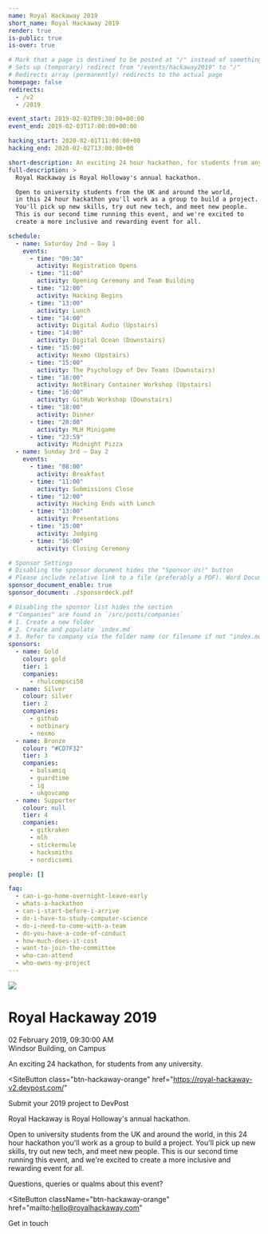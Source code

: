 ```yaml
---
name: Royal Hackaway 2019
short_name: Royal Hackaway 2019
render: true
is-public: true
is-over: true

# Mark that a page is destined to be posted at "/" instead of something like "/events/hackaway2019"
# Sets up (temporary) redirect from "/events/hackaway2019" to "/"
# Redirects array (permanently) redirects to the actual page
homepage: false
redirects:
  - /v2
  - /2019

event_start: 2019-02-02T09:30:00+00:00
event_end: 2019-02-03T17:00:00+00:00

hacking_start: 2020-02-01T11:00:00+00
hacking_end: 2020-02-02T13:00:00+00

short-description: An exciting 24 hour hackathon, for students from any university.
full-description: >
  Royal Hackaway is Royal Holloway's annual hackathon.

  Open to university students from the UK and around the world,
  in this 24 hour hackathon you'll work as a group to build a project.
  You'll pick up new skills, try out new tech, and meet new people.
  This is our second time running this event, and we're excited to
  create a more inclusive and rewarding event for all.

schedule:
  - name: Saturday 2nd — Day 1
    events:
      - time: "09:30"
        activity: Registration Opens
      - time: "11:00"
        activity: Opening Ceremony and Team Building
      - time: "12:00"
        activity: Hacking Begins
      - time: "13:00"
        activity: Lunch
      - time: "14:00"
        activity: Digital Audio (Upstairs)
      - time: "14:00"
        activity: Digital Ocean (Downstairs)
      - time: "15:00"
        activity: Nexmo (Upstairs)
      - time: "15:00"
        activity: The Psychology of Dev Teams (Downstairs)
      - time: "16:00"
        activity: NotBinary Container Workshop (Upstairs)
      - time: "16:00"
        activity: GitHub Workshop (Downstairs)
      - time: "18:00"
        activity: Dinner
      - time: "20:00"
        activity: MLH Minigame
      - time: "23:59"
        activity: Midnight Pizza
  - name: Sunday 3rd — Day 2
    events:
      - time: "08:00"
        activity: Breakfast
      - time: "11:00"
        activity: Submissions Close
      - time: "12:00"
        activity: Hacking Ends with Lunch
      - time: "13:00"
        activity: Presentations
      - time: "15:00"
        activity: Judging
      - time: "16:00"
        activity: Closing Ceremony

# Sponsor Settings
# Disabling the sponsor document hides the "Sponsor Us!" button
# Please include relative link to a file (preferably a PDF). Word Documents are prohibited
sponsor_document_enable: true
sponsor_document: ./sponsordeck.pdf

# Disabling the sponsor list hides the section
# "Companies" are found in `/src/posts/companies`
# 1. Create a new folder
# 2. Create and populate `index.md`
# 3. Refer to company via the folder name (or filename if not "index.md")
sponsors:
  - name: Gold
    colour: gold
    tier: 1
    companies:
      - rhulcompsci50
  - name: Silver
    colour: silver
    tier: 2
    companies:
      - github
      - notbinary
      - nexmo
  - name: Bronze
    colour: "#CD7F32"
    tier: 3
    companies:
      - balsamiq
      - guardtime
      - ig
      - ukgovcamp
  - name: Supporter
    colour: null
    tier: 4
    companies:
      - gitkraken
      - mlh
      - stickermule
      - hacksmiths
      - nordicsemi

people: []

faq:
  - can-i-go-home-overnight-leave-early
  - whats-a-hackathon
  - can-i-start-before-i-arrive
  - do-i-have-to-study-computer-science
  - do-i-need-to-come-with-a-team
  - do-you-have-a-code-of-conduct
  - how-much-does-it-cost
  - want-to-join-the-committee
  - who-can-attend
  - who-owns-my-project
---
```




<MajorLeagueHackingBadge year={2019} />
<EventJumbotron className={`${jumbotronBackground} text-center`}>
<img src={hackawayLogo} className={hackawayLogoClass} />

# Royal Hackaway 2019

02 February 2019, 09:30:00 AM  
Windsor Building, on Campus

<p class="lead">An exciting 24 hackathon, for students from any university.</p>

<SiteButton
  class="btn-hackaway-orange"
  href="https://royal-hackaway-v2.devpost.com/"
>
  Submit your 2019 project to DevPost
</SiteButton>

</EventJumbotron>
<Section type={SectionTypes.PRIMARY}>
<div className="container">

Royal Hackaway is Royal Holloway's annual hackathon.

Open to university students from the UK and around the world, in this 24 hour hackathon you'll work as a group to build a project. You'll pick up new skills, try out new tech, and meet new people. This is our second time running this event, and we're excited to create a more inclusive and rewarding event for all.

</div>
</Section>

<EventLocationSection map="https://www.google.com/maps/embed?pb=!1m18!1m12!1m3!1d2487.759701888386!2d-0.5680310838687079!3d51.42584067962183!2m3!1f0!2f0!3f0!3m2!1i1024!2i768!4f13.1!3m3!1m2!1s0x487679fe3dce3113%3A0x47f0f448b19730a3!2sWindsor+Building!5e0!3m2!1sen!2suk!4v1546448505106" />
<EventScheduleSection type={SectionTypes.TERTIARY} />

<EventSponsorsSection type={SectionTypes.TERTIARY} />

<EventFrequentlyAskedQuestionsSection type={SectionTypes.PRIMARY} />

<Section type={SectionTypes.TERTIARY}>
<div className="container text-center">

Questions, queries or qualms about this event?

<SiteButton
  className="btn-hackaway-orange"
  href="mailto:hello@royalhackaway.com"
>
  Get in touch
</SiteButton>

</div>
</Section>
